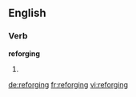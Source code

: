 ==English==

===Verb===
'''reforging'''

# {{third-person singular of|reforge}}

[[de:reforging]]
[[fr:reforging]]
[[vi:reforging]]